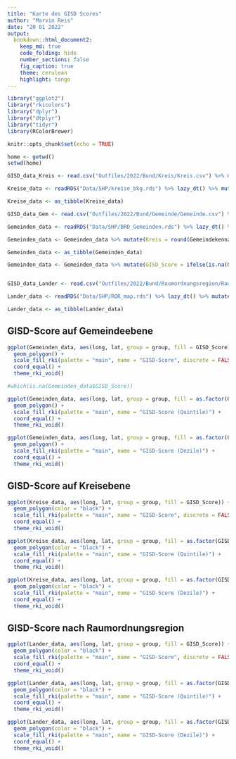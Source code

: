 ```yaml
---
title: "Karte des GISD Scores"
author: "Marvin Reis"
date: "20 01 2022"
output:
  bookdown::html_document2:
    keep_md: true
    code_folding: hide
    number_sections: false
    fig_caption: true
    theme: cerulean
    highlight: tango
---
```


```r
library("ggplot2")
library("rkicolors")
library("dplyr")
library("dtplyr")
library("tidyr")
library(RColorBrewer)

knitr::opts_chunk$set(echo = TRUE)

home <- getwd()
setwd(home)
```

```r
GISD_data_Kreis <- read.csv("Outfiles/2022/Bund/Kreis/Kreis.csv") %>% mutate(Kreis = Kreiskennziffer) %>% select(Kreis, GISD_Score, GISD_5, GISD_10) %>% distinct(Kreis, .keep_all = TRUE) %>% unique() %>% lazy_dt()

Kreise_data <- readRDS("Data/SHP/kreise_bkg.rds") %>% lazy_dt() %>% mutate(Kreis = as.numeric(id)) %>% select(-id) %>% left_join(GISD_data_Kreis, by = "Kreis") %>% lazy_dt()

Kreise_data <- as_tibble(Kreise_data)

GISD_data_Gem <- read.csv("Outfiles/2022/Bund/Gemeinde/Gemeinde.csv") %>% select(Gemeindekennziffer, GISD_Score, GISD_5, GISD_10) %>% distinct(Gemeindekennziffer, .keep_all = TRUE) %>% unique() %>% lazy_dt()

Gemeinden_data <- readRDS("Data/SHP/BRD_Gemeinden.rds") %>% lazy_dt() %>% mutate(Gemeindekennziffer = as.numeric(id)) %>% select(-id) %>% left_join(GISD_data_Gem, by = "Gemeindekennziffer") %>% lazy_dt()

Gemeinden_data <- Gemeinden_data %>% mutate(Kreis = round(Gemeindekennziffer / 1000, digits = 0)) %>% left_join(GISD_data_Kreis, by = "Kreis")

Gemeinden_data <- as_tibble(Gemeinden_data)

Gemeinden_data <- Gemeinden_data %>% mutate(GISD_Score = ifelse(is.na(GISD_Score.x) == TRUE, GISD_Score.y, GISD_Score.x), GISD_5 = ifelse(is.na(GISD_5.x) == TRUE, GISD_5.y, GISD_5.x), GISD_10 = ifelse(is.na(GISD_10.x) == TRUE, GISD_10.y, GISD_10.x))


GISD_data_Lander <- read.csv("Outfiles/2022/Bund/Raumordnungsregion/Raumordnungsregion.csv") %>% mutate(ROR_id = Raumordnungsregion.Nr) %>%  select(ROR_id, GISD_Score, GISD_5, GISD_10) %>% distinct(ROR_id, .keep_all = TRUE) %>% unique() %>% lazy_dt()

Lander_data <- readRDS("Data/SHP/ROR_map.rds") %>% lazy_dt() %>% mutate(ROR_id = as.numeric(id)) %>% select(-id) %>% left_join(GISD_data_Lander, by = "ROR_id") %>% lazy_dt()

Lander_data <- as_tibble(Lander_data)
```


## GISD-Score auf Gemeindeebene
```r
ggplot(Gemeinden_data, aes(long, lat, group = group, fill = GISD_Score)) +
  geom_polygon() +
  scale_fill_rki(palette = "main", name = "GISD-Score", discrete = FALSE) +
  coord_equal() +
  theme_rki_void()

#which(is.na(Gemeinden_data$GISD_Score))
```

```r
ggplot(Gemeinden_data, aes(long, lat, group = group, fill = as.factor(GISD_5))) +
  geom_polygon() +
  scale_fill_rki(palette = "main", name = "GISD-Score (Quintile)") +
  coord_equal() +
  theme_rki_void()
```

```r
ggplot(Gemeinden_data, aes(long, lat, group = group, fill = as.factor(GISD_5))) +
  geom_polygon() +
  scale_fill_rki(palette = "main", name = "GISD-Score (Dezile)") +
  coord_equal() +
  theme_rki_void()
```

## GISD-Score auf Kreisebene
```r
ggplot(Kreise_data, aes(long, lat, group = group, fill = GISD_Score)) +
  geom_polygon(color = "black") +
  scale_fill_rki(palette = "main", name = "GISD-Score", discrete = FALSE) +
  coord_equal() +
  theme_rki_void()
```

```r
ggplot(Kreise_data, aes(long, lat, group = group, fill = as.factor(GISD_5))) +
  geom_polygon(color = "black") +
  scale_fill_rki(palette = "main", name = "GISD-Score (Quintile)") +
  coord_equal() +
  theme_rki_void()
```

```r
ggplot(Kreise_data, aes(long, lat, group = group, fill = as.factor(GISD_10))) +
  geom_polygon(color = "black") +
  scale_fill_rki(palette = "main", name = "GISD-Score (Dezile)") +
  coord_equal() +
  theme_rki_void()
```

## GISD-Score nach Raumordnungsregion
```r
ggplot(Lander_data, aes(long, lat, group = group, fill = GISD_Score)) +
  geom_polygon(color = "black") +
  scale_fill_rki(palette = "main", name = "GISD-Score", discrete = FALSE) +
  coord_equal() +
  theme_rki_void()
```

```r
ggplot(Lander_data, aes(long, lat, group = group, fill = as.factor(GISD_5))) +
  geom_polygon(color = "black") +
  scale_fill_rki(palette = "main", name = "GISD-Score (Quintile)") +
  coord_equal() +
  theme_rki_void()
```

```r
ggplot(Lander_data, aes(long, lat, group = group, fill = as.factor(GISD_10))) +
  geom_polygon(color = "black") +
  scale_fill_rki(palette = "main", name = "GISD-Score (Dezile)") +
  coord_equal() +
  theme_rki_void()
```